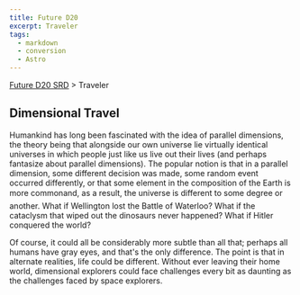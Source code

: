 ```yaml
---
title: Future D20
excerpt: Traveler
tags:
  - markdown
  - conversion
  - Astro
---
```






[Future D20 SRD]( / ) > Traveler




## Dimensional Travel


Humankind has long been fascinated with the idea of parallel dimensions, the theory being that alongside our own universe lie virtually identical universes in which people just like us live out their lives (and perhaps fantasize about parallel dimensions). The popular notion is that in a parallel dimension, some different decision was made, some random event occurred differently, or that some element in the composition of the Earth is more commonand, as a result, the universe is different to some degree or another. What if Wellington lost the Battle of Waterloo? What if the cataclysm that wiped out the dinosaurs never happened? What if Hitler conquered the world?


Of course, it could all be considerably more subtle than all that; perhaps all humans have gray eyes, and that's the only difference. The point is that in alternate realities, life could be different. Without ever leaving their home world, dimensional explorers could face challenges every bit as daunting as the challenges faced by space explorers.



